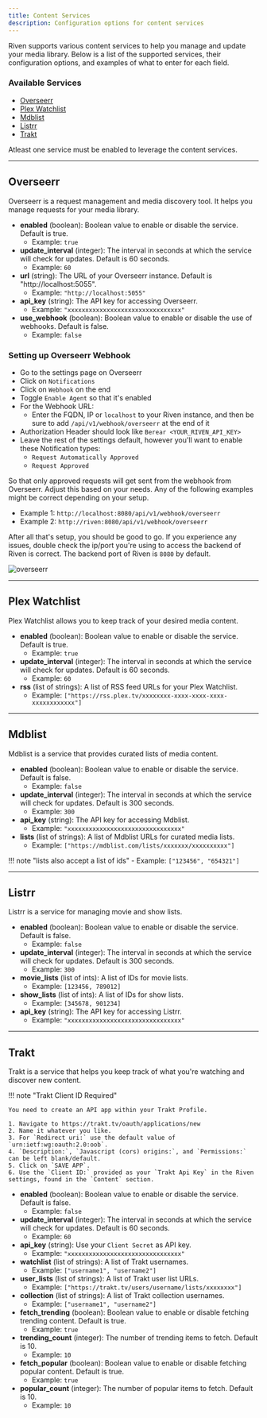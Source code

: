 ```yaml
---
title: Content Services
description: Configuration options for content services
---
```



Riven supports various content services to help you manage and update your media library. Below is a list of the supported services, their configuration options, and examples of what to enter for each field.

### **Available Services**

- [Overseerr](#overseerr)
- [Plex Watchlist](#plex-watchlist)
- [Mdblist](#mdblist)
- [Listrr](#listrr)
- [Trakt](#trakt)

<Callout type="warning" title="Atleast one service must be enabled">
    Atleast one service must be enabled to leverage the content services.
</Callout>

---

## **Overseerr**

Overseerr is a request management and media discovery tool. It helps you manage requests for your media library.

- **enabled** (boolean): Boolean value to enable or disable the service. Default is true.
    - Example: `true`
- **update_interval** (integer): The interval in seconds at which the service will check for updates. Default is 60 seconds.
    - Example: `60`
- **url** (string): The URL of your Overseerr instance. Default is "http://localhost:5055".
    - Example: `"http://localhost:5055"`
- **api_key** (string): The API key for accessing Overseerr.
    - Example: `"xxxxxxxxxxxxxxxxxxxxxxxxxxxxxxxx"`
- **use_webhook** (boolean): Boolean value to enable or disable the use of webhooks. Default is false.
    - Example: `false`

### Setting up Overseerr Webhook

- Go to the settings page on Overseerr
- Click on `Notifications`
- Click on `Webhook` on the end
- Toggle `Enable Agent` so that it's enabled
- For the Webhook URL:
  - Enter the FQDN, IP or `localhost` to your Riven instance, and then be sure to add `/api/v1/webhook/overseerr` at the end of it
- Authorization Header should look like `Berear <YOUR_RIVEN_API_KEY>`
- Leave the rest of the settings default, however you'll want to enable these Notification types:
  - `Request Automatically Approved`
  - `Request Approved`

So that only approved requests will get sent from the webhook from Overseerr. Adjust this based on your needs. Any of the following examples might be correct depending on your setup.

- Example 1: `http://localhost:8080/api/v1/webhook/overseerr`
- Example 2: `http://riven:8080/api/v1/webhook/overseerr`

After all that's setup, you should be good to go. If you experience any issues, double check the ip/port you're using to access the backend of Riven is correct. The backend port of Riven is `8080` by default. 

![overseerr](/images/overseerr-notifications.png)

---

## **Plex Watchlist**

Plex Watchlist allows you to keep track of your desired media content.

- **enabled** (boolean): Boolean value to enable or disable the service. Default is true.
    - Example: `true`
- **update_interval** (integer): The interval in seconds at which the service will check for updates. Default is 60 seconds.
    - Example: `60`
- **rss** (list of strings): A list of RSS feed URLs for your Plex Watchlist.
    - Example: `["https://rss.plex.tv/xxxxxxxx-xxxx-xxxx-xxxx-xxxxxxxxxxxx"]`

---

## **Mdblist**

Mdblist is a service that provides curated lists of media content.

- **enabled** (boolean): Boolean value to enable or disable the service. Default is false.
    - Example: `false`
- **update_interval** (integer): The interval in seconds at which the service will check for updates. Default is 300 seconds.
    - Example: `300`
- **api_key** (string): The API key for accessing Mdblist.
    - Example: `"xxxxxxxxxxxxxxxxxxxxxxxxxxxxxxxx"`
- **lists** (list of strings): A list of Mdblist URLs for curated media lists.
    - Example: `["https://mdblist.com/lists/xxxxxxx/xxxxxxxxxx"]`

!!! note "lists also accept a list of ids"
    - Example: `["123456", "654321"]`

---

## **Listrr**

Listrr is a service for managing movie and show lists.

- **enabled** (boolean): Boolean value to enable or disable the service. Default is false.
    - Example: `false`
- **update_interval** (integer): The interval in seconds at which the service will check for updates. Default is 300 seconds.
    - Example: `300`
- **movie_lists** (list of ints): A list of IDs for movie lists.
    - Example: `[123456, 789012]`
- **show_lists** (list of ints): A list of IDs for show lists.
    - Example: `[345678, 901234]`
- **api_key** (string): The API key for accessing Listrr.
    - Example: `"xxxxxxxxxxxxxxxxxxxxxxxxxxxxxxxx"`

---

## **Trakt**

Trakt is a service that helps you keep track of what you're watching and discover new content.

!!! note "Trakt Client ID Required"

    You need to create an API app within your Trakt Profile.

    1. Navigate to https://trakt.tv/oauth/applications/new
    2. Name it whatever you like.
    3. For `Redirect uri:` use the default value of `urn:ietf:wg:oauth:2.0:oob`.
    4. `Description:`, `Javascript (cors) origins:`, and `Permissions:` can be left blank/default.
    5. Click on `SAVE APP`.
    6. Use the `Client ID:` provided as your `Trakt Api Key` in the Riven settings, found in the `Content` section.

- **enabled** (boolean): Boolean value to enable or disable the service. Default is false.
    - Example: `false`
- **update_interval** (integer): The interval in seconds at which the service will check for updates. Default is 60 seconds.
    - Example: `60`
- **api_key** (string): Use your `Client Secret` as API key.
    - Example: `"xxxxxxxxxxxxxxxxxxxxxxxxxxxxxxxx"`
- **watchlist** (list of strings): A list of Trakt usernames.
    - Example: `["username1", "username2"]`
- **user_lists** (list of strings): A list of Trakt user list URLs.
    - Example: `["https://trakt.tv/users/username/lists/xxxxxxxx"]`
- **collection** (list of strings): A list of Trakt collection usernames.
    - Example: `["username1", "username2"]`
- **fetch_trending** (boolean): Boolean value to enable or disable fetching trending content. Default is true.
    - Example: `true`
- **trending_count** (integer): The number of trending items to fetch. Default is 10.
    - Example: `10`
- **fetch_popular** (boolean): Boolean value to enable or disable fetching popular content. Default is true.
    - Example: `true`
- **popular_count** (integer): The number of popular items to fetch. Default is 10.
    - Example: `10`